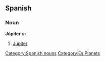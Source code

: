 == Spanish == 
=== Noun === 
'''Júpiter''' ''m'' 
# [[Jupiter]] 
[[Category:Spanish nouns]]
[[Category:Es:Planets]]